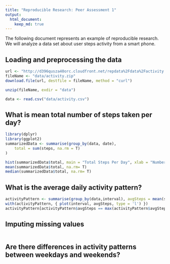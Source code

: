 ```yaml
---
title: "Reproducible Research: Peer Assessment 1"
output: 
  html_document:
    keep_md: true
---
```


The following document represents an example of reproducible research. We will analyze a data set about user steps activity from a smart phone.

## Loading and preprocessing the data
```r
url <- "http://d396qusza40orc.cloudfront.net/repdata%2Fdata%2Factivity.zip"
fileName <- "data/activity.zip"
download.file(url, destfile = fileName, method = "curl")

unzip(fileName, exdir = "data")

data <- read.csv("data/activity.csv")
```
## What is mean total number of steps taken per day?
```r
library(dplyr)
library(ggplot2)
summarizedData <- summarise(group_by(data, date),  
    total = sum(steps, na.rm = T)
)

hist(summarizedData$total, main = "Total Steps Per Day", xlab = "Number of Steps")
mean(summarizedData$total, na.rm= T)
median(summarizedData$total, na.rm= T)
```

## What is the average daily activity pattern?
```r
activityPattern <- summarise(group_by(data,interval), avgSteps = mean(steps, na.rm = T))
with(activityPattern, { plot(interval, avgSteps, type = 'l') })
activityPattern[activityPattern$avgSteps == max(activityPattern$avgSteps),1]
```

## Imputing missing values
```r
```

## Are there differences in activity patterns between weekdays and weekends?
```r
```